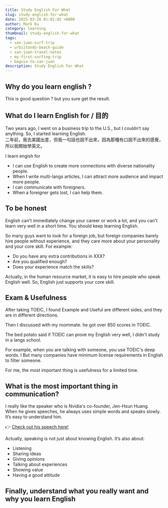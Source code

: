 ```yaml
---
title: Study English For What
slug: study-english-for-what
date: 2025-03-26 01:01:02 +0800  
author: Mark Ku  
category: learning  
thumbnail: study-english-for-what
tags:  
  - san-juan-surf-trip  
  - urbiztondo-beach-guide  
  - san-juan-travel-notes  
  - my-first-surfing-trip  
  - baguio-to-san-juan  
description: Study English For What
---
```


## Why do you learn english ?
This is good question ?  but you sure get the result. 

## What do I learn English for / 目的
Two years ago, I went on a business trip to the U.S., but I couldn’t say anything. So, I started learning English.    
二年前，我去美國出差，但我一句話也說不出來，因為那種有口說不出來的感覺，所以我開始學英文。  

I learn engish for   
* I can use English to create more connections with diverse nationality people.
* When I write multi-langs articles, I can attract more audience and impact more people.
* I can communicate with foreigners.
* When a foreigner gets lost, I can help them.

## To be honest  
English can't immediately change your career or work a lot, and you can't learn very well in a short time. You should keep learning English.    

So many guys want to look for a foreign job, but foreign companies barely hire people without experience, and they care more about your personality and your core skill. For example:  

* Do you have any extra contributions in XXX?  
* Are you qualified enough?  
* Does your experience match the skills?  

Actually, in the human resource market, it is easy to hire people who speak English well. So, English just supports your core skill.  

## Exam  & Usefulness 
After taking TOEIC, I found Example and Useful are different sides, and they are in different directions.

Then I discussed with my roommate. he got over 850 scores in TOEIC.

The bed potato said if TOEIC can prove my English very well, I didn't study in a langs school.

For example, when you are talking with someone, you use TOEIC's deep words.
l
But many companies have minimum license requirements in English to filter someone.

For me, the most important thing is usefulness for a limited time.

## What is the most important thing in communication?  

I really like the speaker who is Nvidia's co-founder, Jen-Hsun Huang.  
When he gives speeches, he always uses simple words and speaks slowly. It’s easy to understand him.  

👉 [Check out his speech here!](https://www.youtube.com/watch?v=QRd-dQQ4jzo)  

Actually, speaking is not just about knowing English. It’s also about:  
- Listening  
- Sharing ideas  
- Giving opinions  
- Talking about experiences  
- Showing value  
- Having a good attitude  

## Finally, understand what you really want and why you learn English

